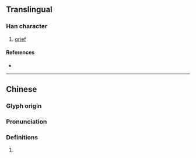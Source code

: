 {{character info/new}}
==Translingual==

===Han character===
{{Han char|rn=61|rad=心|as=13|sn=16|four=|canj=PTMS|ids=⿰忄勤}}

# [[grief]]

====References====
* {{Han ref|kx=0405.140|dkj=11322|dj=0745.240|hdz=42360.010|uh=61C4|ud=25028}}

----

==Chinese==
{{zh-forms}}

===Glyph origin===
{{Han etym}}

===Pronunciation===
{{zh-pron
|m=qín
|c=kan4
|mc=y
|oc=y
|cat=
}}

===Definitions===
{{zh-hanzi}}

# {{rfdef|zh}}